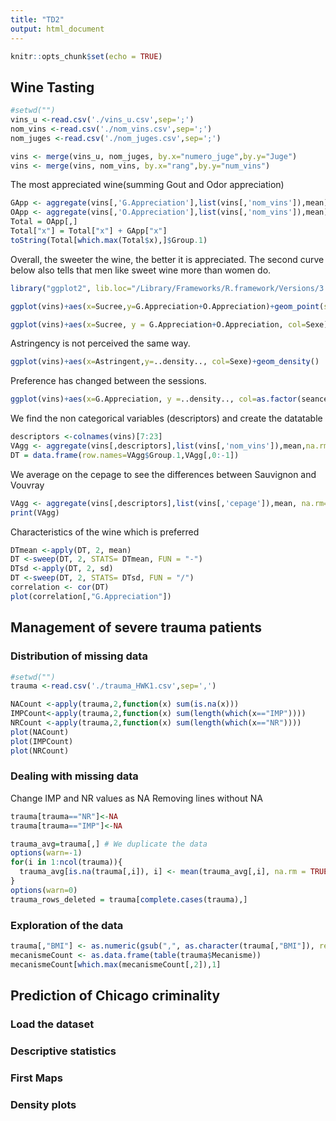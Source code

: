 ```yaml
---
title: "TD2"
output: html_document
---
```


```r
knitr::opts_chunk$set(echo = TRUE)
```

## Wine Tasting
```r
#setwd("")
vins_u <-read.csv('./vins_u.csv',sep=';')
nom_vins <-read.csv('./nom_vins.csv',sep=';')
nom_juges <-read.csv('./nom_juges.csv',sep=';')

vins <- merge(vins_u, nom_juges, by.x="numero_juge",by.y="Juge")
vins <- merge(vins, nom_vins, by.x="rang",by.y="num_vins")
```

The most appreciated wine(summing Gout and Odor appreciation)

```r
GApp <- aggregate(vins[,'G.Appreciation'],list(vins[,'nom_vins']),mean)
OApp <- aggregate(vins[,'O.Appreciation'],list(vins[,'nom_vins']),mean)
Total = OApp[,]
Total["x"] = Total["x"] + GApp["x"]
toString(Total[which.max(Total$x),]$Group.1)
```

Overall, the sweeter the wine, the better it is appreciated. The second curve below also tells that men like sweet wine more than women do.

```r
library("ggplot2", lib.loc="/Library/Frameworks/R.framework/Versions/3.3/Resources/library")

ggplot(vins)+aes(x=Sucree,y=G.Appreciation+O.Appreciation)+geom_point(size=0.5)+stat_smooth(method="lm") 

ggplot(vins)+aes(x=Sucree, y = G.Appreciation+O.Appreciation, col=Sexe)+geom_point()+stat_smooth()
```

Astringency is not perceived the same way.

```r
ggplot(vins)+aes(x=Astringent,y=..density.., col=Sexe)+geom_density()
```

Preference has changed between the sessions.

```r
ggplot(vins)+aes(x=G.Appreciation, y =..density.., col=as.factor(seance))+geom_density()
```

We find the non categorical variables (descriptors) and create the datatable

```r

descriptors <-colnames(vins)[7:23] 
VAgg <- aggregate(vins[,descriptors],list(vins[,'nom_vins']),mean,na.rm = T)
DT = data.frame(row.names=VAgg$Group.1,VAgg[,0:-1])
```

We average on the cepage to see the differences between Sauvignon and Vouvray

```r
VAgg <- aggregate(vins[,descriptors],list(vins[,'cepage']),mean, na.rm=TRUE)
print(VAgg)
```

Characteristics of the wine which is preferred

```r
DTmean <-apply(DT, 2, mean)
DT <-sweep(DT, 2, STATS= DTmean, FUN = "-")
DTsd <-apply(DT, 2, sd)
DT <-sweep(DT, 2, STATS= DTsd, FUN = "/")
correlation <- cor(DT) 
plot(correlation[,"G.Appreciation"])

```

## Management of severe trauma patients

### Distribution of missing data
```r
#setwd("")
trauma <-read.csv('./trauma_HWK1.csv',sep=',')

NACount <-apply(trauma,2,function(x) sum(is.na(x)))
IMPCount<-apply(trauma,2,function(x) sum(length(which(x=="IMP"))))
NRCount <-apply(trauma,2,function(x) sum(length(which(x=="NR"))))
plot(NACount)
plot(IMPCount)
plot(NRCount)
```

### Dealing with missing data
Change IMP and NR values as NA
Removing lines without NA
```r
trauma[trauma=="NR"]<-NA
trauma[trauma=="IMP"]<-NA

trauma_avg=trauma[,] # We duplicate the data
options(warn=-1)
for(i in 1:ncol(trauma)){
  trauma_avg[is.na(trauma[,i]), i] <- mean(trauma_avg[,i], na.rm = TRUE)
}
options(warn=0)
trauma_rows_deleted = trauma[complete.cases(trauma),]
```



### Exploration of the data

```r
trauma[,"BMI"] <- as.numeric(gsub(",", as.character(trauma[,"BMI"]), replacement = "."))
mecanismeCount <- as.data.frame(table(trauma$Mecanisme)) 
mecanismeCount[which.max(mecanismeCount[,2]),1] 
```



## Prediction of Chicago criminality

### Load the dataset
### Descriptive statistics
### First Maps
### Density plots
